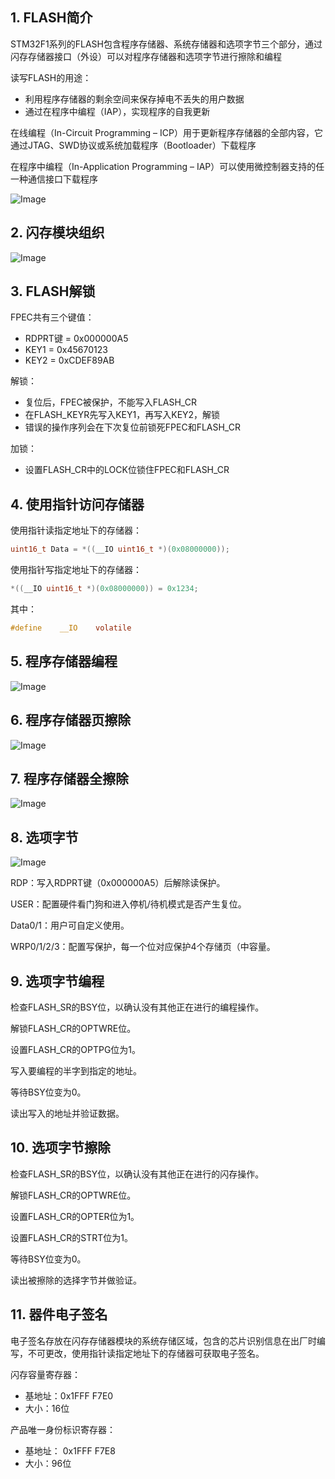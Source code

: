 

<WordCount>

## 1. FLASH简介

STM32F1系列的FLASH包含程序存储器、系统存储器和选项字节三个部分，通过闪存存储器接口（外设）可以对程序存储器和选项字节进行擦除和编程

读写FLASH的用途：
- 利用程序存储器的剩余空间来保存掉电不丢失的用户数据
- 通过在程序中编程（IAP），实现程序的自我更新

在线编程（In-Circuit Programming – ICP）用于更新程序存储器的全部内容，它通过JTAG、SWD协议或系统加载程序（Bootloader）下载程序

在程序中编程（In-Application Programming – IAP）可以使用微控制器支持的任一种通信接口下载程序

![Image](https://github.com/user-attachments/assets/e0c71a15-7330-4dd2-8b8b-8eeace09b7a9)


## 2. 闪存模块组织

![Image](https://github.com/user-attachments/assets/b92bc409-3d38-45c0-a1a5-9682948c2767)

## 3. FLASH解锁

FPEC共有三个键值：
- RDPRT键 = 0x000000A5
- KEY1 = 0x45670123
- KEY2 = 0xCDEF89AB

解锁：
- 复位后，FPEC被保护，不能写入FLASH_CR
- 在FLASH_KEYR先写入KEY1，再写入KEY2，解锁
- 错误的操作序列会在下次复位前锁死FPEC和FLASH_CR

加锁：
- 设置FLASH_CR中的LOCK位锁住FPEC和FLASH_CR

## 4. 使用指针访问存储器

使用指针读指定地址下的存储器：
	
```c
uint16_t Data = *((__IO uint16_t *)(0x08000000));
```
使用指针写指定地址下的存储器：
```c
*((__IO uint16_t *)(0x08000000)) = 0x1234;
```
其中：
```c
#define    __IO    volatile
```





## 5. 程序存储器编程

![Image](https://github.com/user-attachments/assets/4f4c0d52-c65a-49fa-8fce-a6b96b8aae0a)
## 6. 程序存储器页擦除
![Image](https://github.com/user-attachments/assets/35a6bdd5-5c65-4a22-8868-968650a63817)
## 7. 程序存储器全擦除
![Image](https://github.com/user-attachments/assets/9ec4fb9b-ddaa-4678-9a92-a38c4ace5524)

## 8. 选项字节
![Image](https://github.com/user-attachments/assets/e5779f62-d3e3-4cf4-be01-b798e538aee0)


RDP：写入RDPRT键（0x000000A5）后解除读保护。

USER：配置硬件看门狗和进入停机/待机模式是否产生复位。

Data0/1：用户可自定义使用。

WRP0/1/2/3：配置写保护，每一个位对应保护4个存储页（中容量。


## 9. 选项字节编程

检查FLASH_SR的BSY位，以确认没有其他正在进行的编程操作。

解锁FLASH_CR的OPTWRE位。

设置FLASH_CR的OPTPG位为1。

写入要编程的半字到指定的地址。

等待BSY位变为0。

读出写入的地址并验证数据。


## 10. 选项字节擦除

检查FLASH_SR的BSY位，以确认没有其他正在进行的闪存操作。

解锁FLASH_CR的OPTWRE位。

设置FLASH_CR的OPTER位为1。

设置FLASH_CR的STRT位为1。

等待BSY位变为0。

读出被擦除的选择字节并做验证。


## 11. 器件电子签名

电子签名存放在闪存存储器模块的系统存储区域，包含的芯片识别信息在出厂时编写，不可更改，使用指针读指定地址下的存储器可获取电子签名。

闪存容量寄存器：
- 基地址：0x1FFF F7E0
- 大小：16位

产品唯一身份标识寄存器：
- 基地址： 0x1FFF F7E8
- 大小：96位

</WordCount>